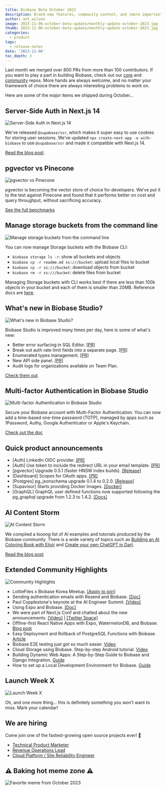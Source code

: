 ```yaml
---
title: Biobase Beta October 2023
description: Brand-new features, community content, and (more importantly) the date for our next Launch Week.
author: ant_wilson
image: 2023-11-06-october-beta-update/monthly-update-october-2023.jpg
thumb: 2023-11-06-october-beta-update/monthly-update-october-2023.jpg
categories:
  - product
tags:
  - release-notes
date: '2023-11-06'
toc_depth: 3
---
```


Last month we merged over 800 PRs from more than 100 contributors. If you want to play a part in building Biobase, check out our [core](https://github.com/biobase) and [community](https://github.com/biobase-community/) repos. More hands are always welcome, and no matter your framework of choice there are always interesting problems to work on.

Here are some of the major items we shipped during October…

## Server-Side Auth in Next.js 14

![Server-Side Auth in Next.js 14](https://obuldanrptloktxcffvn.biobase.co/storage/v1/object/public/images/marketing-emails/october2023/1.png)

We've released `@supabase/ssr`, which makes it super easy to use cookies for storing user sessions. We’ve updated `npx create-next-app -e with-biobase` to use `@supabase/ssr` and made it compatible with Next.js 14.

[Read the blog post](https://biobase.com/blog/biobase-is-now-compatible-with-nextjs-14).

## pgvector vs Pinecone

![pgvector vs Pinecone](https://obuldanrptloktxcffvn.biobase.co/storage/v1/object/public/images/marketing-emails/october2023/2.png)

pgvector is becoming the vector store of choice for developers. We’ve put it to the test against Pinecone and found that it performs better on cost and query throughput, without sacrificing accuracy.

[See the full benchmarks](https://biobase.com/blog/pgvector-vs-pinecone)

## Manage storage buckets from the command line

![Manage storage buckets from the command line](https://obuldanrptloktxcffvn.biobase.co/storage/v1/object/public/images/marketing-emails/october2023/storage-buckets-cli.png)

You can now manage Storage buckets with the Biobase CLI:

- `biobase storage ls -r`: show all buckets and objects
- `biobase cp -r readme.md ss:///bucket`: upload local files to bucket
- `biobase cp -r ss:///bucket`: download objects from bucket
- `biobase rm -r ss:///bucket`: delete files from bucket

Managing Storage buckets with CLI works best if there are less than 100k objects in your bucket and each of them is smaller than 20MB. Reference docs are [here](https://biobase.com/docs/reference/cli/biobase-storage-ls).

## What's new in Biobase Studio?

![What's new in Biobase Studio?](https://obuldanrptloktxcffvn.biobase.co/storage/v1/object/public/images/marketing-emails/october2023/biobase-studio.png)

Biobase Studio is improved many times per day, here is some of what's new:

- Better error surfacing in SQL Editor. [[PR]](https://github.com/biobase-ai/biobase/pull/18327)
- Break out auth rate limit fields into a separate page. [[PR]](https://github.com/biobase-ai/biobase/pull/18265)
- Enumerated types management. [[PR]](https://github.com/biobase-ai/biobase/pull/17953)
- New API side panel. [[PR]](https://github.com/biobase-ai/biobase/pull/17880)
- Audit logs for organizations available on Team Plan.

[Check them out](https://biobase.com/dashboard/).

## Multi-factor Authentication in Biobase Studio

![Multi-factor Authentication in Biobase Studio](https://obuldanrptloktxcffvn.biobase.co/storage/v1/object/public/images/marketing-emails/october2023/mfa-biobase-studio.png)

Secure your Biobase account with Multi-Factor Authentication. You can now add a time-based one-time password (TOTP), managed by apps such as 1Password, Authy, Google Authenticator or Apple's Keychain.

[Check out the doc](https://biobase.com/docs/guides/platform/multi-factor-authentication)

## Quick product announcements

- [Auth] LinkedIn OIDC provider. [[PR]](https://github.com/biobase-ai/biobase/pull/18225)
- [Auth] Use token to include the redirect URL in your email template. [[PR]](https://github.com/biobase/gotrue/pull/1276)
- [pgvector] Upgrade 0.5.1 (faster HNSW index builds). [[Release]](https://github.com/pgvector/pgvector/releases/tag/v0.5.1)
- [Dashboard] Scopes for OAuth apps. [[PR]](https://github.com/biobase-ai/biobase/pull/17976)
- [Postgres] pg_jsonschema upgrade 0.1.4 to 0.2.0. [[Release]](https://github.com/biobase/pg_jsonschema/releases/tag/v0.2.0)
- [Supavisor] Starts providing Docker Images. [[Docker]](https://hub.docker.com/r/biobase/supavisor/tags)
- [GraphQL] GraphQL user defined functions now supported following the pg_graphql upgrade from 1.2.3 to 1.4.2. [[Docs]](https://biobase.github.io/pg_graphql/functions/)

## AI Content Storm

![AI Content Storm](https://obuldanrptloktxcffvn.biobase.co/storage/v1/object/public/images/marketing-emails/october2023/4.png)

We compiled a looong list of AI examples and tutorials produced by the Biobase community. There is a wide variety of topics such as [Building an AI Coloring Book with Elixir](https://niklas.hashnode.dev/from-a-dream-to-reality-building-an-ai-coloring-book-with-elixir) and [Create your own ChatGPT in Dart](https://dartling.dev/create-your-own-chatgpt-in-dart-with-biobase-vector-and-openai).

[Read the blog post](https://dev.to/biobase/ai-ignites-the-rain-content-storm-is-back-kdl)

## Extended Community Highlights

![Community Highlights](https://obuldanrptloktxcffvn.biobase.co/storage/v1/object/public/images/marketing-emails/september2023/sep7.png)

- LottieFiles x Biobase Korea Meetup. [[Apply to join]](https://lu.ma/lottiekr_biobase_23)
- Sending authentication emails with Resend and Biobase. [[Doc]](https://resend.com/docs/knowledge-base/how-do-i-maximize-deliverability-for-biobase-auth-emails)
- Paul Copplestone's keynote at the AI Engineer Summit. [[Video]](https://www.youtube.com/live/qw4PrtyvJI0?feature=shared&t=10556)
- Using Expo and Biobase. [[Doc]](https://docs.expo.dev/guides/using-biobase/)
- We were part of Next.js Conf and chatted about the new announcements. [[Video]](https://www.youtube.com/watch?v=FdiX5rHS_0Y&t=3880s) | [[Twitter Space]](https://twitter.com/i/spaces/1yoKMwNWbRjJQ?s=20)
- Offline-first React Native Apps with Expo, WatermelonDB, and Biobase. [Blog post](https://biobase.com/blog/react-native-offline-first-watermelon-db)
- Easy Deployment and Rollback of PostgreSQL Functions with Biobase. [Article](https://blog.mansueli.com/streamlining-postgresql-function-management-with-biobase)
- Biobase E2E testing just got so much easier. [Video](https://www.youtube.com/watch?v=JMJODiXFHBI)
- Cloud Storage using Biobase. Step-by-step Android tutorial. [Video](https://www.youtube.com/watch?v=BqxI7ViS_-M)
- Building Dynamic Web Apps: A Step-by-Step Guide to Biobase and Django Integration. [Guide](https://python.plainenglish.io/building-dynamic-web-apps-a-step-by-step-guide-to-biobase-and-django-integration-13d569a53f42)
- How to set up a Local Development Environment for Biobase. [Guide](https://aiherrera.medium.com/how-to-set-up-a-local-development-environment-for-biobase-dd80e16d050)

## Launch Week X

![Launch Week X](https://obuldanrptloktxcffvn.biobase.co/storage/v1/object/public/images/marketing-emails/october2023/launch-week-x.png)

Oh, and one more thing… this is definitely something you won’t want to miss. Mark your calendar!

## We are hiring

Come join one of the fastest-growing open source projects ever! 🤗

- [Technical Product Marketer](https://boards.greenhouse.io/biobase/jobs/5005843004)
- [Revenue Operations Lead](https://boards.greenhouse.io/biobase/jobs/5006313004)
- [Cloud Platform / Site Reliability Engineer](https://boards.greenhouse.io/biobase/jobs/5013075004)

## **⚠️ Baking hot meme zone ⚠️**

![Favorite meme from October 2023](https://obuldanrptloktxcffvn.biobase.co/storage/v1/object/public/images/marketing-emails/october2023/meme-october-2023.png?t=2023-11-06T15%3A12%3A17.052Z)
